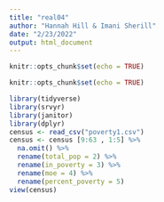 ```yaml
---
title: "real04"
author: "Hannah Hill & Imani Sherill"
date: "2/23/2022"
output: html_document
---
```


```r
knitr::opts_chunk$set(echo = TRUE)
```


```r
knitr::opts_chunk$set(echo = TRUE)
```

```r
library(tidyverse)
library(srvyr)
library(janitor)
library(dplyr)
census <- read_csv("poverty1.csv")
census <- census [9:63 , 1:5] %>%
  na.omit() %>%
  rename(total_pop = 2) %>%
  rename(in_poverty = 3) %>%
  rename(moe = 4) %>%
  rename(percent_poverty = 5)
view(census)
```

```r

```
